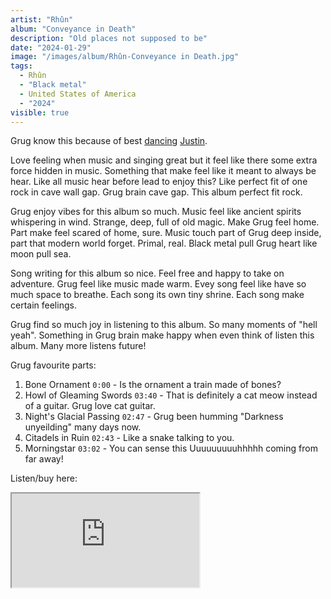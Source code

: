 ```yaml
---
artist: "Rhûn"
album: "Conveyance in Death"
description: "Old places not supposed to be"
date: "2024-01-29"
image: "/images/album/Rhûn-Conveyance in Death.jpg"
tags:
  - Rhûn
  - "Black metal"
  - United States of America
  - "2024"
visible: true
---
```


Grug know this because of best <a href="https://x.com/heyimjt/status/1738175176993313058?s=20" target="_blank">dancing</a> <a href="https://twitter.com/heyimjt" target="_blank">Justin</a>.

Love feeling when music and singing great but it feel like there some extra force hidden in music. Something that make feel like it meant to always be hear. Like all music hear before lead to enjoy this? Like perfect fit of one rock in cave wall gap. Grug brain cave gap. This album perfect fit rock.

Grug enjoy vibes for this album so much. Music feel like ancient spirits whispering in wind. Strange, deep, full of old magic. Make Grug feel home. Part make feel scared of home, sure. Music touch part of Grug deep inside, part that modern world forget. Primal, real. Black metal pull Grug heart like moon pull sea.

Song writing for this album so nice. Feel free and happy to take on adventure. Grug feel like music made warm. Evey song feel like have so much space to breathe. Each song its own tiny shrine. Each song make certain feelings.

Grug find so much joy in listening to this album. So many moments of "hell yeah". Something in Grug brain make happy when even think of listen this album. Many more listens future!

Grug favourite parts:

1.  Bone Ornament `0:00` - Is the ornament a train made of bones?
1.  Howl of Gleaming Swords `03:40` - That is definitely a cat meow instead of a guitar. Grug love cat guitar.
1.  Night's Glacial Passing `02:47` - Grug been humming "Darkness unyeilding" many days now.
1.  Citadels in Ruin `02:43` - Like a snake talking to you.
1.  Morningstar `03:02` - You can sense this Uuuuuuuuuhhhhh coming from far away!

Listen/buy here:

<iframe
  style={{ border: "0", width: "350px", height: "660px" }}
  src="https://bandcamp.com/EmbeddedPlayer/album=1588073994/size=large/bgcol=333333/linkcol=ffffff/transparent=true/"
  seamless>
  <a href="https://rhun-official.bandcamp.com/album/conveyance-in-death">
    Conveyance in Death by RHÛN
  </a>
</iframe>
